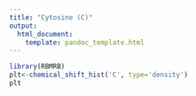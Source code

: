 ```yaml
---
title: "Cytosine (C)"
output:
  html_document:
    template: pandoc_template.html
---
```




```r
library(RBMRB)
plt<-chemical_shift_hist('C', type='density')
plt
```
